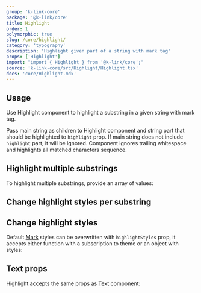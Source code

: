 ```yaml
---
group: 'k-link-core'
package: '@k-link/core'
title: Highlight
order: 1
polymorphic: true
slug: /core/highlight/
category: 'typography'
description: 'Highlight given part of a string with mark tag'
props: ['Highlight']
import: "import { Highlight } from '@k-link/core';"
source: 'k-link-core/src/Highlight/Highlight.tsx'
docs: 'core/Highlight.mdx'
---
```



## Usage

Use Highlight component to highlight a substring in a given string with mark tag.

Pass main string as children to Highlight component and string part that should be highlighted to `highlight` prop.
If main string does not include `highlight` part, it will be ignored.
Component ignores trailing whitespace and highlights all matched characters sequence.

<Demo data={HighlightDemos.configurator} />

## Highlight multiple substrings

To highlight multiple substrings, provide an array of values:

<Demo data={HighlightDemos.multiple} />

## Change highlight styles per substring

<Demo data={HighlightDemos.data} />

## Change highlight styles

Default [Mark](/core/mark/) styles can be overwritten with `highlightStyles` prop, it accepts either function with a subscription to theme
or an object with styles:

<Demo data={HighlightDemos.styles} />

## Text props

Highlight accepts the same props as [Text](/core/text/) component:

<Demo data={HighlightDemos.props} />
